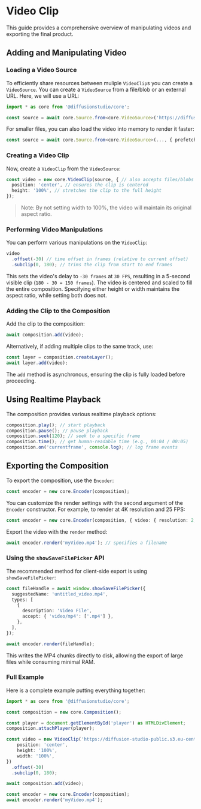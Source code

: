 # Video Clip

This guide provides a comprehensive overview of manipulating videos and exporting the final product.

## Adding and Manipulating Video

### Loading a Video Source

To efficiently share resources between muliple `VideoClip`s you can create a `VideoSource`. You can create a `VideoSource` from a file/blob or an external URL. Here, we will use a URL:

```typescript
import * as core from '@diffusionstudio/core';

const source = await core.Source.from<core.VideoSource>('https://diffusion-studio-public.s3.eu-central-1.amazonaws.com/videos/big_buck_bunny_1080p_30fps.mp4');
```

For smaller files, you can also load the video into memory to render it faster:

```typescript
const source = await core.Source.from<core.VideoSource>(..., { prefetch: true });
```

### Creating a Video Clip

Now, create a `VideoClip` from the `VideoSource`:

```typescript
const video = new core.VideoClip(source, { // also accepts files/blobs or urls
  position: 'center', // ensures the clip is centered
  height: '100%', // stretches the clip to the full height
}); 
```

> Note: By not setting width to 100%, the video will maintain its original aspect ratio.

### Performing Video Manipulations

You can perform various manipulations on the `VideoClip`:

```typescript
video
  .offset(-30) // time offset in frames (relative to current offset)
  .subclip(0, 180); // trims the clip from start to end frames
```

This sets the video's delay to `-30 frames` at `30 FPS`, resulting in a 5-second visible clip (`180 - 30 = 150 frames`). The video is centered and scaled to fill the entire composition. Specifying either height or width maintains the aspect ratio, while setting both does not.

### Adding the Clip to the Composition

Add the clip to the composition:

```typescript
await composition.add(video);
```

Alternatively, if adding multiple clips to the same track, use:

```typescript
const layer = composition.createLayer();
await layer.add(video);
```

The `add` method is asynchronous, ensuring the clip is fully loaded before proceeding.

## Using Realtime Playback

The composition provides various realtime playback options:

```typescript
composition.play(); // start playback
composition.pause(); // pause playback
composition.seek(120); // seek to a specific frame
composition.time(); // get human-readable time (e.g., 00:04 / 00:05)
composition.on('currentframe', console.log); // log frame events
```

## Exporting the Composition

To export the composition, use the `Encoder`:

```typescript
const encoder = new core.Encoder(composition);
```

You can customize the render settings with the second argument of the `Encoder` constructor. For example, to render at 4K resolution and 25 FPS:

```typescript
const encoder = new core.Encoder(composition, { video: { resolution: 2, fps: 25 } });
```

Export the video with the `render` method:

```typescript
await encoder.render('myVideo.mp4'); // specifies a filename
```

### Using the `showSaveFilePicker` API

The recommended method for client-side export is using `showSaveFilePicker`:

```typescript
const fileHandle = await window.showSaveFilePicker({
  suggestedName: 'untitled_video.mp4',
  types: [
    {
      description: 'Video File',
      accept: { 'video/mp4': ['.mp4'] },
    },
  ],
});

await encoder.render(fileHandle);
```

This writes the MP4 chunks directly to disk, allowing the export of large files while consuming minimal RAM.

### Full Example

Here is a complete example putting everything together:

```typescript
import * as core from '@diffusionstudio/core';

const composition = new core.Composition();

const player = document.getElementById('player') as HTMLDivElement;
composition.attachPlayer(player);

const video = new VideoClip('https://diffusion-studio-public.s3.eu-central-1.amazonaws.com/videos/big_buck_bunny_1080p_30fps.mp4', {
    position: 'center',
    height: '100%',
    width: '100%',
})
  .offset(-30)
  .subclip(0, 180);

await composition.add(video);

const encoder = new core.Encoder(composition);
await encoder.render('myVideo.mp4');
```
